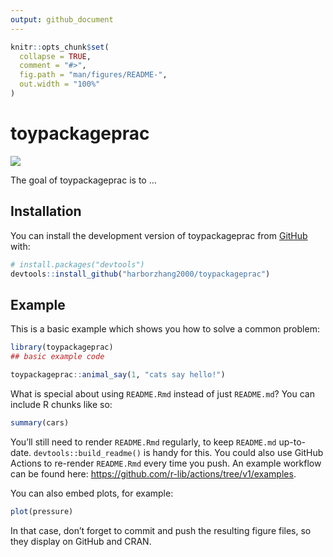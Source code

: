```yaml
---
output: github_document
---
```


<!-- README.md is generated from README.Rmd. Please edit that file -->

```r
knitr::opts_chunk$set(
  collapse = TRUE,
  comment = "#>",
  fig.path = "man/figures/README-",
  out.width = "100%"
)
```

# toypackageprac

<!-- badges: start -->
![](https://github.com/harborzhang2000/toypackageprac/actions/workflows/test-coverage.yaml/badge.svg)
<!-- badges: end -->

The goal of toypackageprac is to ...

## Installation

You can install the development version of toypackageprac from [GitHub](https://github.com/) with:

``` r
# install.packages("devtools")
devtools::install_github("harborzhang2000/toypackageprac")
```

## Example

This is a basic example which shows you how to solve a common problem:

```r
library(toypackageprac)
## basic example code

toypackageprac::animal_say(1, "cats say hello!")
```

What is special about using `README.Rmd` instead of just `README.md`? You can include R chunks like so:

```r
summary(cars)
```

You'll still need to render `README.Rmd` regularly, to keep `README.md` up-to-date. `devtools::build_readme()` is handy for this. You could also use GitHub Actions to re-render `README.Rmd` every time you push. An example workflow can be found here: <https://github.com/r-lib/actions/tree/v1/examples>.

You can also embed plots, for example:

```r
plot(pressure)
```

In that case, don't forget to commit and push the resulting figure files, so they display on GitHub and CRAN.
